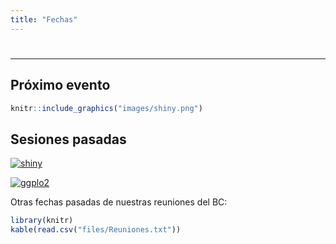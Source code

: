 ```yaml
---
title: "Fechas"
---
```


# {.tabset .tabset-fade .tabset-pills}
***

## Próximo evento

```r
knitr::include_graphics("images/shiny.png")
```


## Sesiones pasadas 

[![shiny](images/awk.png)](slides/awk.pdf)

[![ggplo2](images/ggplot.png)](slides/ggplot2Introduction.html)

Otras fechas pasadas de nuestras reuniones del BC: 

```r
library(knitr)
kable(read.csv("files/Reuniones.txt"))

```


